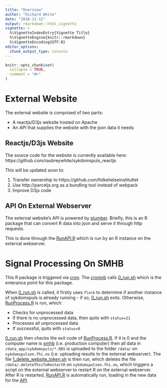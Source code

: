 ```yaml
---
title: "Overview"
author: "Richard White"
date: "2018-11-12"
output: rmarkdown::html_vignette
vignette: >
  %\VignetteIndexEntry{Vignette Title}
  %\VignetteEngine{knitr::rmarkdown}
  %\VignetteEncoding{UTF-8}
editor_options: 
  chunk_output_type: console
---
```


```r
knitr::opts_chunk$set(
  collapse = TRUE,
  comment = "#>"
)
```

# External Website

The external website is comprised of two parts:

- A reactjs/D3js website hosted on Apache
- An API that supplies the website with the json data it needs

## Reactjs/D3js Website

The source code for the website is currently available here: https://github.com/raubreywhite/sykdomspuls_reactjs

This will be updated soon to:

1. Transfer ownership to https://github.com/folkehelseinstituttet
2. Use http://parceljs.org as a bundling tool instead of webpack
3. Improve D3js code

## API On External Webserver {#api}

The external website's API is powered by [plumber](https://www.rplumber.io). Briefly, this is an R package that can convert R data into json and serve it through http requests.

This is done through the [RunAPI.R](https://github.com/folkehelseinstituttet/dashboards_sykdomspuls/blob/master/inst/src/RunAPI.R) which is run by an R instance on the external webserver.

# Signal Processing On SMHB

This R package is triggered via [cron](https://folkehelseinstituttet.github.io/dashboards/umbrella.html#cron). The [cronjob](https://folkehelseinstituttet.github.io/dashboards/umbrella.html#cron) calls [0_run.sh](https://github.com/folkehelseinstituttet/dashboards_sykdomspuls/blob/master/inst/bin/0_run.sh) which is the enterance point for this package.

When [0_run.sh](https://github.com/folkehelseinstituttet/dashboards_sykdomspuls/blob/master/inst/bin/0_run.sh) is called, it firstly uses `flock` to determine if another instance of sykdomspuls is already running - if so, [0_run.sh](https://github.com/folkehelseinstituttet/dashboards_sykdomspuls/blob/master/inst/bin/0_run.sh) exits. Otherwise, [RunProcess.R](https://github.com/folkehelseinstituttet/dashboards_sykdomspuls/blob/master/inst/src/RunProcess.R) is run, which:

- Checks for unprocessed data
- If there is no unprocessed data, then quits with `status=21`
- Processes all unprocessed data
- If successful, quits with `status=0`

[0_run.sh](https://github.com/folkehelseinstituttet/dashboards_sykdomspuls/blob/master/inst/bin/0_run.sh) then checks the exit code of [RunProcess.R](https://github.com/folkehelseinstituttet/dashboards_sykdomspuls/blob/master/inst/src/RunProcess.R). If it is 0 and the computer name is [smhb](https://folkehelseinstituttet.github.io/dashboards/umbrella.html#requirements---smhb) (i.e. production computer) then all data in `/data_app/sykdomspuls/*.RDS` is uploaded to the folder `/data/` on `sykdomspulsen.fhi.no` (i.e. uploading results to the external webserver). The file [1_delete_website_token.sh](https://github.com/folkehelseinstituttet/dashboards_sykdomspuls/blob/master/inst/bin/1_delete_website_token.sh) is then run, which deletes the file `/data/.deleteThisToRestartR` on `sykdomspulsen.fhi.no`, which triggers a script on the external webserver to restart R on the external webserver. After R is restarted, [RunAPI.R](https://github.com/folkehelseinstituttet/dashboards_sykdomspuls/blob/master/inst/src/RunAPI.R) is automatically run, loading in the new data for the [API](#api).

